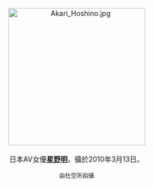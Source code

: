 <center>
[[File:Akari_Hoshino.jpg|275px]]
<br><br>
日本AV女優'''[[星野明|星野明]]'''，攝於2010年3月13日。
<p>
<small>由杜空所拍攝</small>
</center>